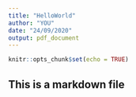 ```yaml
---
title: "HelloWorld"
author: "YOU"
date: "24/09/2020"
output: pdf_document
---
```


```r
knitr::opts_chunk$set(echo = TRUE)
```

## This is a markdown file
